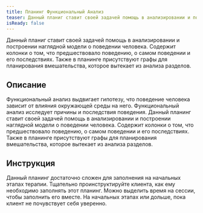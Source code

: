 ```yaml
---
title: Планинг Функциональный Анализ
teaser: Данный планиг ставит своей задачей помощь в анализировании и построении наглядной модели о поведении человека. Содержит колонки о том, что предшествовало поведению, о самом поведении и его последствиях. Также в планинге присутствуют графы для планирования вмешательства, которое вытекает из анализа разделов.
isReady: false
---
```


Данный планиг ставит своей задачей помощь в анализировании и построении наглядной модели о поведении человека. Содержит колонки о том, что предшествовало поведению, о самом поведении и его последствиях. Также в планинге присутствуют графы для планирования вмешательства, которое вытекает из анализа разделов.

## Описание

Функциональный анализ выдвигает гипотезу, что поведение человека зависит
от влияния окружающей среды на него. Функциональный анализ исследует
причины и последствия поведения. Данный планинг ставит своей задачей
помощь в анализировании и построении наглядной модели о поведении
человека. Содержит колонки о том, что предшествовало поведению, о самом
поведении и его последствиях. Также в планинге присутствуют графы для
планирования вмешательства, которое вытекает из анализа разделов.

## Инструкция

Данный планинг достаточно сложен для заполнения на начальных этапах
терапии. Тщательно проинструктируйте клиента, как ему необходимо
заполнять этот планинг. Можно выделить время на сессии, чтобы заполнить
его вместе. На начальных этапах или дольше, пока клиент не почувствует
себя уверенно.
